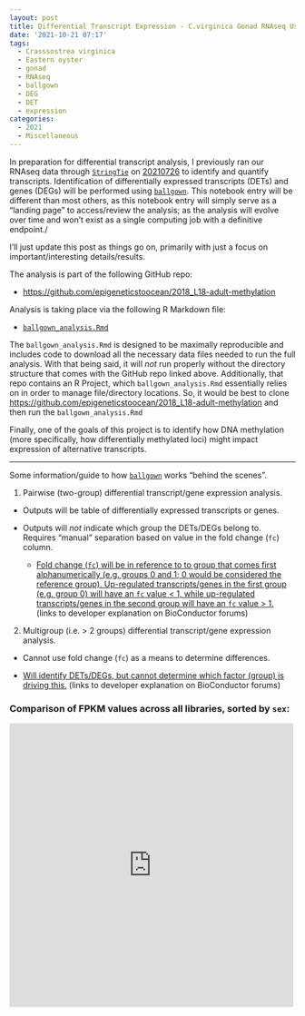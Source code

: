 ```yaml
---
layout: post
title: Differential Transcript Expression - C.virginica Gonad RNAseq Using Ballgown
date: '2021-10-21 07:17'
tags: 
  - Crasssostrea virginica
  - Eastern oyster
  - gonad
  - RNAseq
  - ballgown
  - DEG
  - DET
  - expression
categories: 
  - 2021
  - Miscellaneous
---
```

In preparation for differential transcript analysis, I previously ran our RNAseq data through [`StringTie`](https://ccb.jhu.edu/software/stringtie/) on [20210726](https://robertslab.github.io/sams-notebook/posts/2021/2021-07-26-Transcript-Identification-and-Quantification-C.virginia-RNAseq-With-NCBI-Genome-GCF_002022765.2-Using-StringTie-on-Mox.html) to identify and quantify transcripts. Identification of differentially expressed transcripts (DETs) and genes (DEGs) will be performed using [`ballgown`](https://github.com/alyssafrazee/ballgown). This notebook entry will be different than most others, as this notebook entry will simply serve as a "landing page" to access/review the analysis; as the analysis will evolve over time and won't exist as a single computing job with a definitive endpoint./

I'll just update this post as things go on, primarily with just a focus on important/interesting details/results.

The analysis is part of the following GitHub repo:

- [https://github.com/epigeneticstoocean/2018_L18-adult-methylation](https://github.com/epigeneticstoocean/2018_L18-adult-methylation)

Analysis is taking place via the following R Markdown file:

- [`ballgown_analysis.Rmd`](https://github.com/epigeneticstoocean/2018_L18-adult-methylation/blob/main/code/ballgown_analysis.Rmd)

The `ballgown_analysis.Rmd` is designed to be maximally reproducible and includes code to download all the necessary data files needed to run the full analysis. With that being said, it will _not_ run properly without the directory structure that comes with the GitHub repo linked above. Additionally, that repo contains an R Project, which `ballgown_analysis.Rmd` essentially relies on in order to manage file/directory locations. So, it would be best to clone [https://github.com/epigeneticstoocean/2018_L18-adult-methylation](https://github.com/epigeneticstoocean/2018_L18-adult-methylation) and then run the `ballgown_analysis.Rmd`

Finally, one of the goals of this project is to identify how DNA methylation (more specifically, how differentially methylated loci) might impact expression of alternative transcripts.

---

Some information/guide to how [`ballgown`](https://github.com/alyssafrazee/ballgown) works "behind the scenes".

1. Pairwise (two-group) differential transcript/gene expression analysis.

  - Outputs will be table of differentially expressed transcripts or genes.

  - Outputs will _not_ indicate which group the DETs/DEGs belong to. Requires "manual" separation based on value in the fold change (`fc`) column.

    - [Fold change (`fc`) will be in reference to to group that comes first alphanumerically (e.g. groups 0 and 1; 0 would be considered the reference group). Up-regulated transcripts/genes in the first group (e.g. group 0) will have an `fc` value < 1, while up-regulated transcripts/genes in the second group will have an `fc` value > 1.](https://support.bioconductor.org/p/77144/#77369) (links to developer explanation on BioConductor forums)

2. Multigroup (i.e. > 2 groups) differential transcript/gene expression analysis.

  - Cannot use fold change (`fc`) as a means to determine differences.

  - [Will identify DETs/DEGs, but cannot determine which factor (group) is driving this.](https://support.bioconductor.org/p/77144/#77369) (links to developer explanation on BioConductor forums)

### Comparison of FPKM values across all libraries, sorted by `sex`:

<embed src="https://drive.google.com/viewerng/
viewer?embedded=true&url=https://github.com/epigeneticstoocean/2018_L18-adult-methylation/raw/main/figures/fpkm_f-vs-m_boxplot.pdf" width="500" height="500">

